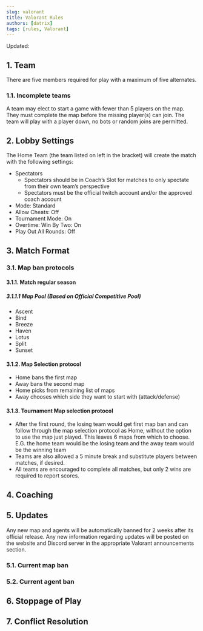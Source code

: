 ```yaml
---
slug: valorant
title: Valorant Rules
authors: [datrix]
tags: [rules, Valorant]
---
```


Updated: <CommitDate game="valorant" />

## 1. Team

There are five members required for play with a maximum of five alternates.

### 1.1. Incomplete teams

A team may elect to start a game with fewer than 5 players on the map. They must complete the map before the missing player(s) can join. The team will play with a player down, no bots or random joins are permitted.

## 2. Lobby Settings

The Home Team (the team listed on left in the bracket) will create the match with the following settings:

* Spectators
  * Spectators should be in Coach’s Slot for matches to only spectate from their own team’s perspective
  * Spectators must be  the official twitch account and/or the approved coach account
* Mode: Standard
* Allow Cheats: Off
* Tournament Mode: On
* Overtime: Win By Two: On
* Play Out All Rounds: Off

## 3. Match Format

### 3.1. Map ban protocols

#### 3.1.1. Match regular season

##### 3.1.1.1 Map Pool (Based on Official Competitive Pool)

* Ascent
* Bind
* Breeze
* Haven
* Lotus
* Split
* Sunset

#### 3.1.2. Map Selection protocol

* Home bans the first map
* Away bans the second map
* Home picks from remaining list of maps
* Away chooses which side they want to start with (attack/defense)

#### 3.1.3. Tournament Map selection protocol

* After the first round, the losing team would get first map ban and can follow through the map selection protocol as Home, without the option to use the map just played. This leaves 6 maps from which to choose. E.G. the home team would be the losing team and the away team would be the winning team
* Teams are also allowed a 5 minute break and substitute players between matches, if desired.
* All teams are encouraged to complete all matches, but only 2 wins are required to report scores.

## 4. Coaching

<CoachingStatement game="valorant" />

## 5. Updates

Any new map and agents will be automatically banned for 2 weeks after its official release. Any new information regarding updates will be posted on the website and Discord server in the appropriate Valorant announcements section.

### 5.1. Current map ban

### 5.2. Current agent ban

## 6. Stoppage of Play

<GameStopStatement numPlayers={5}/>

## 7. Conflict Resolution

<ConflictStatement />
